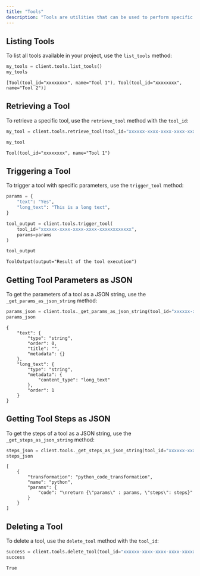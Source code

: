 ```yaml
---
title: "Tools"
description: "Tools are utilities that can be used to perform specific operations within a project."
---
```


## Listing Tools

To list all tools available in your project, use the `list_tools` method:

```python Python
my_tools = client.tools.list_tools()
my_tools
```

```terminal
[Tool(tool_id="xxxxxxxx", name="Tool 1"), Tool(tool_id="xxxxxxxx", name="Tool 2")]
```

## Retrieving a Tool

To retrieve a specific tool, use the `retrieve_tool` method with the `tool_id`:

```python Python
my_tool = client.tools.retrieve_tool(tool_id="xxxxxx-xxxx-xxxx-xxxx-xxxxxxxxxxxx")

my_tool
```

```terminal
Tool(tool_id="xxxxxxxx", name="Tool 1")
```

## Triggering a Tool

To trigger a tool with specific parameters, use the `trigger_tool` method:

```python Python
params = {
    "text": "Yes",
    "long_text": "This is a long text",
}

tool_output = client.tools.trigger_tool(
    tool_id="xxxxxx-xxxx-xxxx-xxxx-xxxxxxxxxxxx",
    params=params
)

tool_output
```

```terminal
ToolOutput(output="Result of the tool execution")
```

## Getting Tool Parameters as JSON

To get the parameters of a tool as a JSON string, use the `_get_params_as_json_string` method:

```python Python
params_json = client.tools._get_params_as_json_string(tool_id="xxxxxx-xxxx-xxxx-xxxx-xxxxxxxxxxxx")
params_json
```

```terminal
{
    "text": {
        "type": "string",
        "order": 0,
        "title": "",
        "metadata": {}
    },
    "long_text": {
        "type": "string",
        "metadata": {
            "content_type": "long_text"
        },
        "order": 1
    }
}
```

## Getting Tool Steps as JSON

To get the steps of a tool as a JSON string, use the `_get_steps_as_json_string` method:

```python Python
steps_json = client.tools._get_steps_as_json_string(tool_id="xxxxxx-xxxx-xxxx-xxxx-xxxxxxxxxxxx")
steps_json
```

```terminal
[
    {
        "transformation": "python_code_transformation",
        "name": "python",
        "params": {
            "code": "\nreturn {\"params\" : params, \"steps\": steps}"
        }
    }
]
```

## Deleting a Tool

To delete a tool, use the `delete_tool` method with the `tool_id`:

```python Python
success = client.tools.delete_tool(tool_id="xxxxxx-xxxx-xxxx-xxxx-xxxxxxxxxxxx")
success
```

```terminal
True
```
